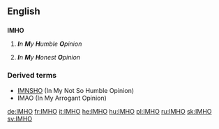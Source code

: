 ==English==

==={{initialism}}===
'''IMHO'''

# {{internet|humorously}} '''''I'''n '''M'''y '''H'''umble '''O'''pinion'' 
# {{rfv-sense}} '''''I'''n '''M'''y '''H'''onest '''O'''pinion''

===Derived terms===
*[[IMNSHO]] (In My Not So Humble Opinion)
*IMAO (In My Arrogant Opinion)

[[de:IMHO]]
[[fr:IMHO]]
[[it:IMHO]]
[[he:IMHO]]
[[hu:IMHO]]
[[pl:IMHO]]
[[ru:IMHO]]
[[sk:IMHO]]
[[sv:IMHO]]